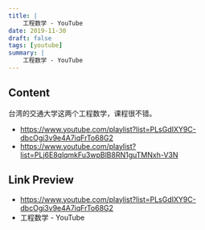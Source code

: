 ```yaml
---
title: |
    工程数学 - YouTube
date: 2019-11-30
draft: false
tags: [youtube]
summary: |
    工程数学 - YouTube
---
```


## Content

台湾的交通大学这两个工程数学，课程很不错。

- https://www.youtube.com/playlist?list=PLsGdIXY9C-dbcOgi3v9e4A7iqFrTo68G2
- https://www.youtube.com/playlist?list=PLj6E8qlqmkFu3wpBlB8RN1guTMNxh-V3N

## Link Preview

- https://www.youtube.com/playlist?list=PLsGdIXY9C-dbcOgi3v9e4A7iqFrTo68G2
- 工程数学 - YouTube

